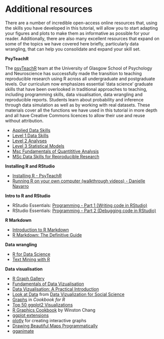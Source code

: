 # Additional resources

There are a number of incredible open-access online resources that, using the skills you have developed in this tutorial, will allow you to start adapting your figures and plots to make them as informative as possible for your reader. Additionally, there are also many excellent resources that expand on some of the topics we have covered here briefly, particularly data wrangling, that can help you consolidate and expand your skill set.

**PsyTeachR**

The [psyTeachR](https://psyteachr.github.io/) team at the University of Glasgow School of Psychology and Neuroscience has successfully made the transition to teaching reproducible research using R across all undergraduate and postgraduate levels. Our curriculum now emphasizes essential ‘data science’ graduate skills that have been overlooked in traditional approaches to teaching, including programming skills, data visualisation, data wrangling and reproducible reports. Students learn about probability and inference through data simulation as well as by working with real datasets. These materials cover all the functions we have used in this tutorial in more depth and all have Creative Commons licences to allow their use and reuse without attribution.

* [Applied Data Skills](https://psyteachr.github.io/ads/)
* [Level 1 Data Skills](https://psyteachr.github.io/data-skills/)
* [Level 2 Analyses](https://psyteachr.github.io/analyses/)
* [Level 3 Statistical Models](https://psyteachr.github.io/stat-models/)
* [Msc Fundamentals of Quantititive Analysis](https://psyteachr.github.io/fun-quant/)
* [MSc Data Skills for Reproducible Research](https://psyteachr.github.io/reprores/)

**Installing R and RStudio**

* [Installing R - PsyTeachR](https://psyteachr.github.io/data-skills-v1/installing-r.html)
* [Running R on your own computer (walkthrough videos) - Danielle Navarro](https://www.youtube.com/playlist?list=PLRPB0ZzEYegOZivdelOuEn-R-XUN-DOjd)

**Intro to R and RStudio**

* RStudio Essentials: [Programming - Part 1 (Writing code in RStudio)](https://www.rstudio.com/resources/webinars/programming-part-1-writing-code-in-rstudio/)
* RStudio Essentials: [Programming - Part 2 (Debugging code in RStudio)](https://www.rstudio.com/resources/webinars/programming-part-2-debugging-code-in-rstudio/) 

**R Markdown**

* [Introduction to R Markdown](https://rmarkdown.rstudio.com/lesson-1.html)
* [R Markdown: The Definitive Guide](https://bookdown.org/yihui/rmarkdown/)

**Data wrangling**

* [R for Data Science](https://r4ds.had.co.nz/)
* [Text Mining with R](https://www.tidytextmining.com/)

**Data visualisation**

* [R Graph Gallery](https://www.r-graph-gallery.com/)
* [Fundamentals of Data Vizualisation](https://clauswilke.com/dataviz/)
* [Data Vizualisation: A Practical Introduction](https://socviz.co/)
* [Look at Data](https://socviz.co/lookatdata.html) from [Data Vizualization for Social Science](http://socviz.co/)
* [Graphs](http://www.cookbook-r.com/Graphs) in *Cookbook for R*
* [Top 50 ggplot2 Visualizations](http://r-statistics.co/Top50-Ggplot2-Visualizations-MasterList-R-Code.html)
* [R Graphics Cookbook](http://www.cookbook-r.com/Graphs/) by Winston Chang
* [ggplot extensions](https://exts.ggplot2.tidyverse.org/)
* [plotly](https://plot.ly/ggplot2/) for creating interactive graphs
* [Drawing Beautiful Maps Programmatically](https://r-spatial.org/r/2018/10/25/ggplot2-sf.html)
* [gganimate](https://gganimate.com/)


